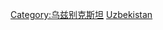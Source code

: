 {{Commons category|Subdivisions of Uzbekistan}}
{{Catmore}}

[[Category:乌兹别克斯坦|Category:乌兹别克斯坦]]
[[Category:亞洲國家行政區劃|Uzbekistan]]